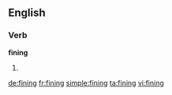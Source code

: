 ==English==

===Verb===
'''fining'''

# {{present participle of|fine}}

[[de:fining]]
[[fr:fining]]
[[simple:fining]]
[[ta:fining]]
[[vi:fining]]